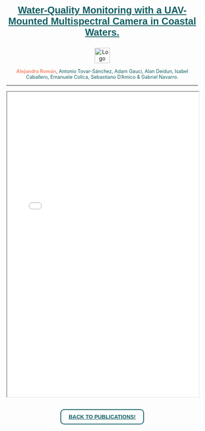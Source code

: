 
<style>
  /* Contenedor de la imagen */
  .hero-container {
    width: 100%;
    text-align: center; /* Centra el contenido dentro del contenedor */
  }
  
  /* Imagen de fondo sin tintado */
  .hero-image {
    width: 100%;
    height: auto; /* Mantiene la proporción original de la imagen */
    object-fit: cover;
  }
  
  /* Estilo del título del artículo */
  .article-title {
    color: #125F63; /* Color del texto del título */
    font-size: 1.5em; /* Ajusta el tamaño del texto según sea necesario */
    font-family: sans-serif; /* Fuente sans-serif */
    margin-top: 20px; /* Espacio entre la imagen y el título */
    text-align: center; /* Centra el texto */
  }
</style>

<!-- Título del artículo como enlace al DOI -->
<div class="article-title">
##  <a href="https://doi.org/10.3390/rs15010237" style="color: #125F63;font-size: 0.8em;cursor: pointer; transition: color 0.3s, text-decoration 0.3s;" onmouseover="this.style.color='white'; this.style.textDecoration='underline';" onmouseout="this.style.color='#F39075'; this.style.textDecoration='none';">Water-Quality Monitoring with a UAV-Mounted Multispectral Camera in Coastal Waters.</a>
</div>


<p style="text-align: center;">
  <img src="logos/remsens_logo.png" alt="Logo" style="height: 40px;">
</p>


<div style="text-align: center;">
  <span style="font-size: 0.9em; color: #125F63;">
     <strong style="color: #F39075;">Alejandro Román</strong>, Antonio Tovar-Sánchez, Adam Gauci, Alan Deidun, Isabel Caballero, Emanuele Colica, Sebastiano D’Amico & Gabriel Navarro.
  
----
   
<iframe src="pdfs/paper7.pdf" width="100%" height="800"></iframe>


```{=html}
<p style="text-align: center; margin: 30px;">
    <a href="/publications/index.qmd" style="text-decoration: none;">
        <button style="padding: 10px 20px; background-color: transparent; color: #125F63; border: 2px solid #125F63; border-radius: 10px; cursor: pointer; font-size: 1em; font-weight: bold; text-decoration: underline; transition: background-color 0.3s, color 0.3s;">
            BACK TO PUBLICATIONS!
        </button>
    </a>
</p>
```